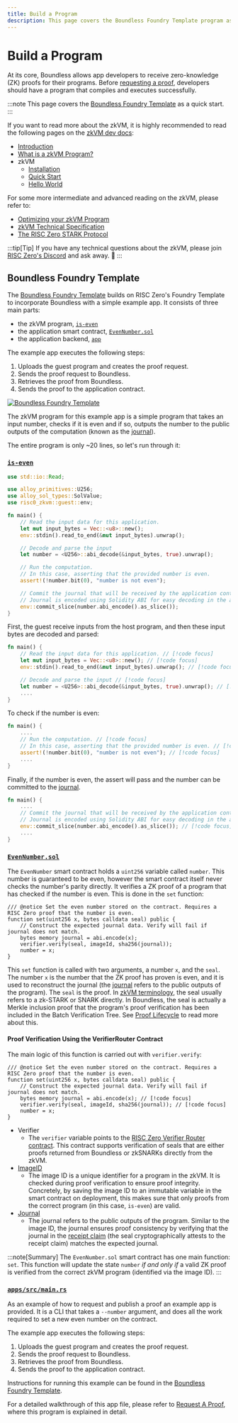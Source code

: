 ```yaml
---
title: Build a Program
description: This page covers the Boundless Foundry Template program as a quick start.
---
```


# Build a Program

At its core, Boundless allows app developers to receive zero-knowledge (ZK) proofs for their programs.
Before [requesting a proof](/build/request-a-proof), developers should have a program that compiles and executes successfully.

:::note
This page covers the [Boundless Foundry Template](https://github.com/boundless-xyz/boundless-foundry-template/) as a quick start.
:::

If you want to read more about the zkVM, it is highly recommended to read the following pages on the [zkVM dev docs](https://dev.risczero.com/api):

- [Introduction](https://dev.risczero.com/api)
- [What is a zkVM Program?](https://dev.risczero.com/api/zkvm)
- zkVM
  - [Installation](https://dev.risczero.com/api/zkvm/install)
  - [Quick Start](https://dev.risczero.com/api/zkvm/quickstart)
  - [Hello World](https://dev.risczero.com/api/zkvm/tutorials/hello-world)

For some more intermediate and advanced reading on the zkVM, please refer to:

- [Optimizing your zkVM Program](https://dev.risczero.com/api/zkvm/profiling)
- [zkVM Technical Specification](https://dev.risczero.com/api/zkvm/zkvm-specification)
- [The RISC Zero STARK Protocol](https://dev.risczero.com/proof-system/proof-system-sequence-diagram)

:::tip[Tip]
If you have any technical questions about the zkVM, please join [RISC Zero's Discord](https://discord.com/invite/risczero) and ask away. 👋
:::

## Boundless Foundry Template

The [Boundless Foundry Template](https://github.com/boundless-xyz/boundless-foundry-template) builds on RISC Zero's Foundry Template to incorporate Boundless with a simple example app.
It consists of three main parts:

- the zkVM program, [`is-even`](#is-even)
- the application smart contract, [`EvenNumber.sol`](#evennumbersol)
- the application backend, [`app`](#appssrcmainrs)

The example app executes the following steps:

1. Uploads the guest program and creates the proof request.
2. Sends the proof request to Boundless.
3. Retrieves the proof from Boundless.
4. Sends the proof to the application contract.

<a href="/boundless-foundry-template.png" class="lightgallery">
  <img src="/boundless-foundry-template.png" alt="Boundless Foundry Template" />
</a>

The zkVM program for this example app is a simple program that takes an input number, checks if it is even and if so, outputs the number to the public outputs of the computation (known as the [journal](https://dev.risczero.com/terminology#journal)).

The entire program is only \~20 lines, so let's run through it:

### [`is-even`](https://github.com/boundless-xyz/boundless-foundry-template/blob/main/contracts/src/EvenNumber.sol)

```rust
use std::io::Read;

use alloy_primitives::U256;
use alloy_sol_types::SolValue;
use risc0_zkvm::guest::env;

fn main() {
    // Read the input data for this application.
    let mut input_bytes = Vec::<u8>::new();
    env::stdin().read_to_end(&mut input_bytes).unwrap();

    // Decode and parse the input
    let number = <U256>::abi_decode(&input_bytes, true).unwrap();

    // Run the computation.
    // In this case, asserting that the provided number is even.
    assert!(!number.bit(0), "number is not even");

    // Commit the journal that will be received by the application contract.
    // Journal is encoded using Solidity ABI for easy decoding in the app contract.
    env::commit_slice(number.abi_encode().as_slice());
}
```

First, the guest receive inputs from the host program, and then these input bytes are decoded and parsed:

```rust
fn main() {
    // Read the input data for this application. // [!code focus]
    let mut input_bytes = Vec::<u8>::new(); // [!code focus]
    env::stdin().read_to_end(&mut input_bytes).unwrap(); // [!code focus]

    // Decode and parse the input // [!code focus]
    let number = <U256>::abi_decode(&input_bytes, true).unwrap(); // [!code focus]
    ....
}
```

To check if the number is even:

```rust
fn main() {
    ....
    // Run the computation. // [!code focus]
    // In this case, asserting that the provided number is even. // [!code focus]
    assert!(!number.bit(0), "number is not even"); // [!code focus]
    ....
}
```

Finally, if the number is even, the assert will pass and the number can be committed to the [journal](https://dev.risczero.com/terminology#journal).

```rust
fn main() {
    ....
    // Commit the journal that will be received by the application contract. [!code focus]
    // Journal is encoded using Solidity ABI for easy decoding in the app contract. [!code focus]
    env::commit_slice(number.abi_encode().as_slice()); // [!code focus]
    ....
}
```

### [`EvenNumber.sol`](https://github.com/boundless-xyz/boundless-foundry-template/blob/main/contracts/src/EvenNumber.sol)

The `EvenNumber` smart contract holds a `uint256` variable called `number`. This number is guaranteed to be even,
however the smart contract itself never checks the number's parity directly.
It verifies a ZK proof of a program that has checked if the number is even. This is done in the `set` function:

```solidity
/// @notice Set the even number stored on the contract. Requires a RISC Zero proof that the number is even.
function set(uint256 x, bytes calldata seal) public {
    // Construct the expected journal data. Verify will fail if journal does not match.
    bytes memory journal = abi.encode(x);
    verifier.verify(seal, imageId, sha256(journal));
    number = x;
}
```

This `set` function is called with two arguments, a number `x`, and the `seal`.
The number `x` is the number that the ZK proof has proven is even, and it is used to reconstruct the journal (the [journal](https://dev.risczero.com/terminology#journal) refers to the public outputs of the program).
The `seal` is the proof. In [zkVM terminology](https://dev.risczero.com/terminology#seal), the seal usually refers to a zk-STARK or SNARK directly.
In Boundless, the seal is actually a Merkle inclusion proof that the program's proof verification has been included in the Batch Verification Tree. See [Proof Lifecycle](/introduction/proof-lifecycle) to read more about this.

#### Proof Verification Using the VerifierRouter Contract

The main logic of this function is carried out with `verifier.verify`:

```solidity
/// @notice Set the even number stored on the contract. Requires a RISC Zero proof that the number is even.
function set(uint256 x, bytes calldata seal) public {
    // Construct the expected journal data. Verify will fail if journal does not match.
    bytes memory journal = abi.encode(x); // [!code focus]
    verifier.verify(seal, imageId, sha256(journal)); // [!code focus]
    number = x;
}
```

- Verifier
  - The `verifier` variable points to the [RISC Zero Verifier Router contract](https://dev.risczero.com/api/blockchain-integration/contracts/verifier). This contract supports verification of seals that are either proofs returned from Boundless or zkSNARKs directly from the zkVM.
- [ImageID](https://dev.risczero.com/terminology#image-id)
  - The image ID is a unique identifier for a program in the zkVM. It is checked during proof verification to ensure proof integrity. Concretely, by saving the image ID to an immutable variable in the smart contract on deployment, this makes sure that only proofs from the correct program (in this case, `is-even`) are valid.
- [Journal](https://dev.risczero.com/terminology#journal)
  - The journal refers to the public outputs of the program. Similar to the image ID, the journal ensures proof consistency by verifying that the journal in the [receipt claim](https://dev.risczero.com/terminology#receipt-claim) (the seal cryptographically attests to the receipt claim) matches the expected journal.

:::note[Summary]
The `EvenNumber.sol` smart contract has one main function: `set`. This function will update the state `number` _if and only if_ a valid ZK proof is verified from the correct zkVM program (identified via the image ID).
:::

### [`apps/src/main.rs`](https://github.com/boundless-xyz/boundless-foundry-template/blob/main/apps/src/main.rs)

As an example of how to request and publish a proof an example app is provided.
It is a CLI that takes a `--number` argument, and does all the work required to set a new even number on the contract.

The example app executes the following steps:

1. Uploads the guest program and creates the proof request.
2. Sends the proof request to Boundless.
3. Retrieves the proof from Boundless.
4. Sends the proof to the application contract.

Instructions for running this example can be found in the [Boundless Foundry Template](https://github.com/boundless-xyz/boundless-foundry-template).

For a detailed walkthrough of this app file, please refer to [Request A Proof](/build/request-a-proof), where this program is explained in detail.

